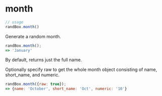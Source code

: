 # month

```js
// usage
randBox.month()
```

Generate a random month.

```js
randBox.month();
=> 'January'
```

By default, returns just the full name.

Optionally specify raw to get the whole month object consisting of name,
short_name, and numeric.

```js
randBox.month({raw: true});
=> {name: 'October', short_name: 'Oct', numeric: '10'}
```
